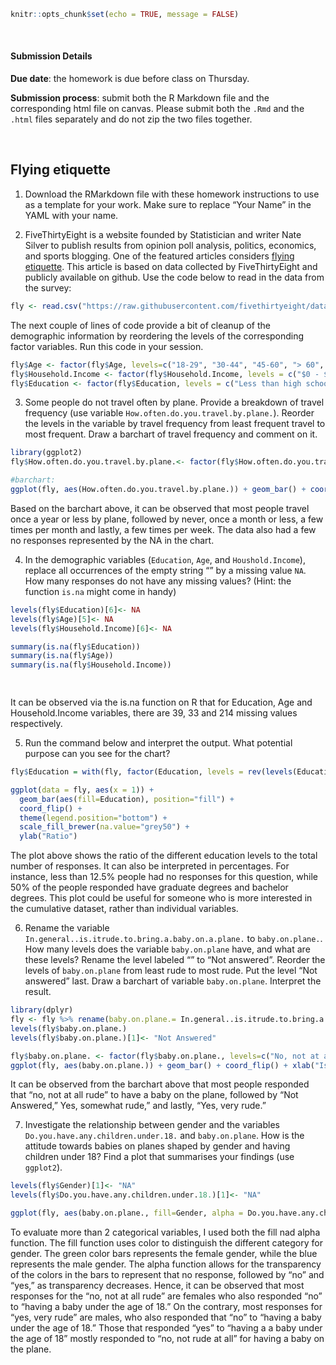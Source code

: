 ```r
knitr::opts_chunk$set(echo = TRUE, message = FALSE)
```

<br/>

#### Submission Details

**Due date**: the homework is due before class on Thursday. 

**Submission process**: submit both the R Markdown file and the corresponding html file on canvas. Please submit both the `.Rmd` and the `.html` files separately and do not zip the two files together.

<br/>

## Flying etiquette

1. Download the RMarkdown file with these homework instructions to use as a template for your work.
Make sure to replace "Your Name" in the YAML with your name.


2. FiveThirtyEight is a website founded by Statistician and writer Nate Silver to publish results from  opinion poll analysis, politics, economics, and sports blogging. One of the featured articles considers [flying etiquette](https://fivethirtyeight.com/features/airplane-etiquette-recline-seat/). This article is based on data collected by FiveThirtyEight and publicly available on github. Use the code below to read in the data from the survey:

```r
fly <- read.csv("https://raw.githubusercontent.com/fivethirtyeight/data/master/flying-etiquette-survey/flying-etiquette.csv")
```

The next couple of lines of code provide a bit of cleanup of the demographic information by reordering the levels of the  corresponding factor variables. Run this code in your session.

```r
fly$Age <- factor(fly$Age, levels=c("18-29", "30-44", "45-60", "> 60", ""))
fly$Household.Income <- factor(fly$Household.Income, levels = c("$0 - $24,999","$25,000 - $49,999", "$50,000 - $99,999", "$100,000 - $149,999", "150000", ""))
fly$Education <- factor(fly$Education, levels = c("Less than high school degree", "High school degree", "Some college or Associate degree", "Bachelor degree",  "Graduate degree", ""))
```


3. Some people do not travel often by plane. Provide a breakdown of travel frequency (use variable `How.often.do.you.travel.by.plane.`). Reorder the levels in the variable by travel frequency from least frequent travel to most frequent. Draw a barchart of travel frequency and comment on it. 

```r
library(ggplot2)
fly$How.often.do.you.travel.by.plane.<- factor(fly$How.often.do.you.travel.by.plane., levels=c("Never", "Once a year or less", "Once a month or less" ,"A few times per month", "A few times per week", "Everyday" ,""))

#barchart:
ggplot(fly, aes(How.often.do.you.travel.by.plane.)) + geom_bar() + coord_flip() + xlab("How Often Do You Travel by Plane?")

```

Based on the barchart above, it can be observed that most people travel once a year or less by plane, followed by never, once a month or less, a few times per month and lastly, a few times per week. The data also had a few no responses represented by the NA in the chart. 

4. In the demographic variables (`Education`, `Age`, and `Houshold.Income`), replace all occurrences of the empty string "" by a missing value `NA`. How many responses do not have any missing values? (Hint: the function `is.na` might come in handy)

```r
levels(fly$Education)[6]<- NA
levels(fly$Age)[5]<- NA
levels(fly$Household.Income)[6]<- NA

summary(is.na(fly$Education))
summary(is.na(fly$Age))
summary(is.na(fly$Household.Income))

 
```

It can be observed via the is.na function on R that for Education, Age and Household.Income variables, there are 39, 33 and 214 missing values respectively.

5. Run the command below and interpret the output. What potential purpose can you see for the chart? 
```r
fly$Education = with(fly, factor(Education, levels = rev(levels(Education))))

ggplot(data = fly, aes(x = 1)) + 
  geom_bar(aes(fill=Education), position="fill") + 
  coord_flip() +
  theme(legend.position="bottom") +
  scale_fill_brewer(na.value="grey50") + 
  ylab("Ratio") 
```

The plot above shows the ratio of the different education levels to the total number of responses. It can also be interpreted in percentages. For instance, less than 12.5% people had no responses for this question, while 50% of the people responded have graduate degrees and bachelor degrees. This plot could be useful for someone who is more interested in the cumulative dataset, rather than individual variables. 


6. Rename the variable `In.general..is.itrude.to.bring.a.baby.on.a.plane.` to `baby.on.plane.`. How many levels does the variable `baby.on.plane` have, and what are these levels? Rename the level labeled "" to "Not answered". Reorder the levels of `baby.on.plane` from least rude to most rude. Put the level "Not answered" last. Draw a barchart of variable `baby.on.plane`.  Interpret the result.

```r
library(dplyr)
fly <- fly %>% rename(baby.on.plane.= In.general..is.itrude.to.bring.a.baby.on.a.plane.)
levels(fly$baby.on.plane.)
levels(fly$baby.on.plane.)[1]<- "Not Answered"

fly$baby.on.plane. <- factor(fly$baby.on.plane., levels=c("No, not at all rude", "Yes, somewhat rude", "Yes, very rude", "Not Answered"))
ggplot(fly, aes(baby.on.plane.)) + geom_bar() + coord_flip() + xlab("Is it rude to bring a baby on a plane?")

```

It can be observed from the barchart above that most people responded that "no, not at all rude" to have a baby on the plane, followed by "Not Answered," Yes, somewhat rude," and lastly, "Yes, very rude."

7. Investigate the relationship between gender and the variables `Do.you.have.any.children.under.18.` and `baby.on.plane`. How is the attitude towards babies on planes shaped by gender and having children under 18? Find a plot that summarises your findings (use `ggplot2`).

```r
levels(fly$Gender)[1]<- "NA"
levels(fly$Do.you.have.any.children.under.18.)[1]<- "NA"

ggplot(fly, aes(baby.on.plane., fill=Gender, alpha = Do.you.have.any.children.under.18.)) + geom_bar() + coord_flip()
```

To evaluate more than 2 categorical variables, I used both the fill nad alpha function. The fill function uses color to distinguish the different category for gender. The green color bars represents the female gender, while the blue represents the male gender. The alpha function allows for the transparency of the colors in the bars to represent that no response, followed by "no" and "yes," as transparency decreases. Hence, it can be observed that most responses for the "no, not at all rude" are females who also responded "no" to "having a baby under the age of 18." On the contrary, most responses for "yes, very rude" are males, who also responded that "no" to "having a baby under the age of 18." Those that responded "yes" to "having a a baby under the age of 18" mostly responded to "no, not rude at all" for having a baby on the plane. 


